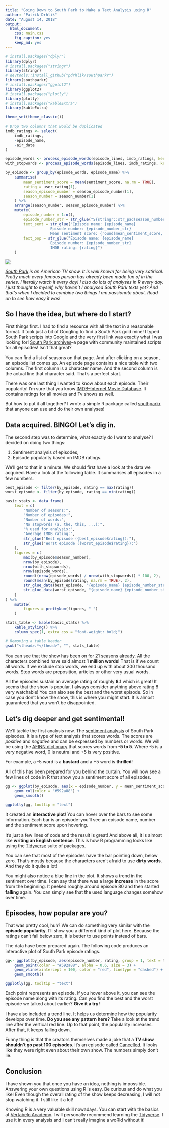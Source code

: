 ```yaml
---
title: "Going Down to South Park to Make a Text Analysis using R"
author: "Patrik Drhlik"
date: "August 14, 2018"
output: 
  html_document: 
    css: main.css
    fig_caption: yes
    keep_md: yes
---
```


```r
# install.packages("dplyr")
library(dplyr)
# install.packages("stringr")
library(stringr)
# devtools::install_github("pdrhlik/southparkr")
library(southparkr)
# install.packages("ggplot2")
library(ggplot2)
# install.packages("plotly")
library(plotly)
# install.packages("kableExtra")
library(kableExtra)

theme_set(theme_classic())

# Drop two columns that would be duplicated
imdb_ratings <- select(
	imdb_ratings,
	-episode_name,
	-air_date
)

episode_words <- process_episode_words(episode_lines, imdb_ratings, keep_stopwords = FALSE)
with_stopwords <- process_episode_words(episode_lines, imdb_ratings, keep_stopwords = TRUE)

by_episode <- group_by(episode_words, episode_name) %>%
	summarise(
		mean_sentiment_score = mean(sentiment_score, na.rm = TRUE),
		rating = user_rating[1],
		season_episode_number = season_episode_number[1],
		season_number = season_number[1]
	) %>%
	arrange(season_number, season_episode_number) %>%
	mutate(
		episode_number = 1:n(),
		episode_number_str = str_glue("S{stringr::str_pad(season_number, 2, 'left', pad = '0')}E{stringr::str_pad(season_episode_number, 2, 'left', pad = '0')}"),
		text_sent = str_glue("Episode name: {episode_name}
					Episode number: {episode_number_str}
					Mean sentiment score: {round(mean_sentiment_score, 2)}"),
		text_pop = str_glue("Episode name: {episode_name}
					Episode number: {episode_number_str}
					IMDB rating: {rating}")
	)
```

<!--
Possible article titles:
Going Down to South Park to Make a Text Analysis using R
R you ready for South Park?
5 Things to Learn About South Park by Analysing it
tags: South Park, learn r, R, text analysis
-->

![](boys.png)

*[South Park](https://en.wikipedia.org/wiki/South_Park) is an American TV show. It is well known for being very satirical. Pretty much every famous person has already been made fun of in the series. I literally watch it every day! I also do lots of analyses in R every day. I just thought to myself, why haven't I analysed South Park texts yet? And that's when I decided to combine two things I am passionate about. Read on to see how easy it was!*

<!--
Where and how did I get the data? (Just to introduce it, nothing technical)
Basic stats about the show - a number of episodes, words, stop words, etc.
Sentiment analysis of episodes.
Episode popularity over time.
-->

## So I have the idea, but where do I start?

First things first. I had to find a resource with all the text in a reasonable format. It took just a bit of Googling to find a South Park gold mine! I typed South Park scripts into Google and the very first link was exactly what I was looking for! [South Park archives](https://southpark.wikia.com/wiki/Portal:Scripts)–a page with community maintained scripts for all episodes! Isn't that great?

You can find a list of seasons on that page. And after clicking on a season, an episode list comes up. An episode page contains a nice table with two columns. The first column is a character name. And the second column is the actual line that character said. That's a perfect start.

There was one last thing I wanted to know about each episode. Their popularity! I'm sure that you know [IMDB–Internet Movie Database](https://www.imdb.com/). It contains ratings for all movies and Tv shows as well.

But how to put it all together? I wrote a simple R package called [southparkr](https://github.com/pdrhlik/southparkr) that anyone can use and do their own analyses!

## Data acquired. BINGO! Let's dig in.

The second step was to determine, what exactly do I want to analyse? I decided on doing two things:

1. Sentiment analysis of episodes,
2. Episode popularity based on IMDB ratings.

We'll get to that in a minute. We should first have a look at the data we acquired. Have a look at the following table. It summarises all episodes in a few numbers.

```r
best_episode <- filter(by_episode, rating == max(rating))
worst_episode <- filter(by_episode, rating == min(rating))

basic_stats <- data_frame(
	text = c(
		"Number of seasons:",
		"Number of episodes:",
		"Number of words:",
		"No stopwords (a, the, this, ...):",
		"% used for analysis:",
		"Average IMDB rating:",
		str_glue("Best episode ({best_episode$rating}):"),
		str_glue("Worst episode ({worst_episode$rating}):")
	),
	figures = c(
		max(by_episode$season_number),
		nrow(by_episode),
		nrow(with_stopwords),
		nrow(episode_words),
		round((nrow(episode_words) / nrow(with_stopwords)) * 100, 2),
		round(mean(by_episode$rating, na.rm = TRUE), 2),
		str_glue_data(best_episode, "{episode_name} {episode_number_str}"),
		str_glue_data(worst_episode, "{episode_name} {episode_number_str}")
	)
) %>%
	mutate(
		figures = prettyNum(figures, " ")
	)

stats_table <- kable(basic_stats) %>%
	kable_styling() %>%
	column_spec(1, extra_css = "font-weight: bold;")

# Removing a table header
gsub("<thead>.*</thead>", "", stats_table)
```

You can see that the show has been on for 21 seasons already. All the characters combined have said almost **1 million words**! That is if we count all words. If we exclude stop words, we end up with about 300 thousand words. Stop words are preposition, articles or other very usual words.

All the episodes sustain an average rating of roughly **8.1** which is great! It seems that the show is popular. I always consider anything above rating 8 very watchable! You can also see the best and the worst episode. So in case you don't know the show, this is where you might start. It is almost guaranteed that you won't be disappointed.

## Let's dig deeper and get sentimental!

We'll tackle the first analysis now. The [sentiment analysis](https://en.wikipedia.org/wiki/Sentiment_analysis) of South Park episodes. It is a type of text analysis that scores words. The scores are *positive* and *negative* and can be expressed by numbers or words. We will be using the [AFINN dictionary](http://www2.imm.dtu.dk/pubdb/views/publication_details.php?id=6010) that scores words from **-5 to 5**. Where -5 is a very negative word, 0 is neutral and +5 is very positive.

For example, a -5 word is a **bastard** and a +5 word is **thrilled**!

All of this has been prepared for you behind the curtain. You will now see a few lines of code in R that show you a sentiment score of all episodes.

```r
gg <- ggplot(by_episode, aes(x = episode_number, y = mean_sentiment_score, group = 1, text = text_sent)) +
	geom_col(color = "#592a88") +
	geom_smooth()

ggplotly(gg, tooltip = "text")
```

It created an **interactive plot**! You can hover over the bars to see some information. Each bar is an episode–you'll see an episode name, number and the sentiment score upon hovering.

It's just a few lines of code and the result is great! And above all, it is almost like **writing an English sentence**. This is how R programming looks like using the [Tidyverse](https://www.tidyverse.org/) suite of packages.

You can see that most of the episodes have the bar pointing down, below zero. That's mostly because the characters aren't afraid to use **dirty words**. And they do it quite a lot!

You might also notice a blue line in the plot. It shows a trend in the sentiment over time. I can say that there was a large **increase** in the score from the beginning. It peeked roughly around episode 80 and then started **falling** again. You can simply see that the used language changes somehow over time.

## Episodes, how popular are you?

That was pretty cool, huh? We can do something very similar with the **episode popularity**. I'll show you a different kind of plot here. Because the ratings can't fall below zero, it is better to use points instead of bars.

The data have been prepared again. The following code produces an interactive plot of South Park episode ratings.

```r
gg<- ggplot(by_episode, aes(episode_number, rating, group = 1, text = text_pop)) +
	geom_point(color = "#592a88", alpha = 0.6, size = 3) +
	geom_vline(xintercept = 100, color = "red", linetype = "dashed") +
	geom_smooth()

ggplotly(gg, tooltip = "text")
```

Each point represents an episode. If you hover above it, you can see the episode name along with its rating. Can you find the best and the worst episode we talked about earlier? **Give it a try!**

I have also included a trend line. It helps us determine how the popularity develops over time. **Do you see any pattern here?** Take a look at the trend line after the vertical red line. Up to that point, the popularity increases. After that, it keeps falling down.

Funny thing is that the creators themselves made a joke that a **TV show shouldn't go past 100 episodes**. It's an episode called [Cancelled](https://en.wikipedia.org/wiki/Cancelled_(South_Park)). It looks like they were right even about their own show. The numbers simply don't lie.

## Conclusion

I have shown you that once you have an idea, nothing is impossible. Answering your own questions using R is easy. Be curious and do what you like! Even though the overall rating of the show keeps decreasing, I will not stop watching it. I still like it a lot!

Knowing R is a very valuable skill nowadays. You can start with the basics at [Vertabelo Academy](https://academy.vertabelo.com/). I will personally recommend learning the [Tidyverse](https://academy.vertabelo.com/course/tidyverse). I use it in every analysis and I can't really imagine a woRld without it!
